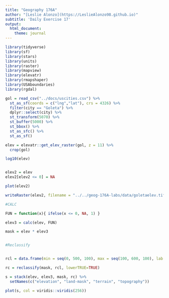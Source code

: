 ```yaml
---
title: "Geography 176A"
author: "[Leslie Alonzo](https://LeslieAlonzo98.github.io)"
subtitle: 'Daily Exercise 17'
output:
  html_document:
    theme: journal
---
```


```r
library(tidyverse)
library(sf)
library(stars)
library(units)
library(raster)
library(mapview)
library(elevatr)
library(rmapshaper)
library(USAboundaries)
library(rgdal)
```

```r
gol = read_csv("../docs/uscities.csv") %>% 
  st_as_sf(coords = c("lng","lat"), crs = 4326) %>% 
  filter(city == "Goleta") %>%
  dplyr::select(city) %>% 
  st_transform(5070) %>%
  st_buffer(5000) %>% 
  st_bbox() %>% 
  st_as_sfc() %>%
  st_as_sf()

elev = elevatr::get_elev_raster(gol, z = 11) %>% 
  crop(gol)

log10(elev)


elev2 = elev
elev2[elev2 <= 0] = NA

plot(elev2)

writeRaster(elev2, filename = "../../geog-176A-labs/data/goletaelev.tif", overwrite = TRUE)

```

```r

#CALC 

FUN = function(x){ ifelse(x <= 0, NA, 1) }

elev3 = calc(elev, FUN)

mask = elev * elev3


#Reclassify


rcl = data.frame(min = seq(0, 500, 100), max = seq(100, 600, 100), lab = c(0:5))

rc = reclassify(mask, rcl, lowerTRUE=TRUE)

s = stack(elev, elev3, mask, rc) %>% 
  setNames(c("elevation", "land-mask", "terrain", "topography"))

plot(s, col = viridis::viridis(256))


```


